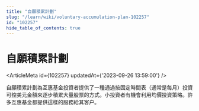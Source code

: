 ```yaml
---
title: "自願積累計劃"
slug: "/learn/wiki/voluntary-accumulation-plan-102257"
id: "102257"
hide_table_of_contents: true
---
```



# 自願積累計劃

<ArticleMeta id={102257} updatedAt={'2023-09-26 13:59:00'} />
<div className='border-solid border-b border-t-0 my-4 border-[var(--ifm-color-gray-300)]' />

自願積累計劃為互惠基金投資者提供了一種通過按固定時間表（通常是每月）投資可控美元金額來逐步積累大量股票的方式。小投資者有機會利用均價投資策略。許多互惠基金都提供這樣的服務給其客户。
